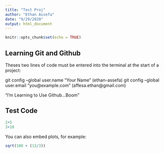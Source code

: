 ```yaml
---
title: "Test Proj"
author: "Ethan Assefa"
date: "9/29/2020"
output: html_document
---
```


```r
knitr::opts_chunk$set(echo = TRUE)
```

## Learning Git and Github

Theses two lines of code must be entered into the terminal at the start of a project:

git config --global user.name "Your Name"  (ethan-assefa)
git config --global user.email "you@example.com" (affesa.ethan@gmail.com)

"I'm Learning to Use Github...Boom"

## Test Code

```r
2+5
3+10
```

You can also embed plots, for example:

```r
sqrt(100 + (12/3))
```
